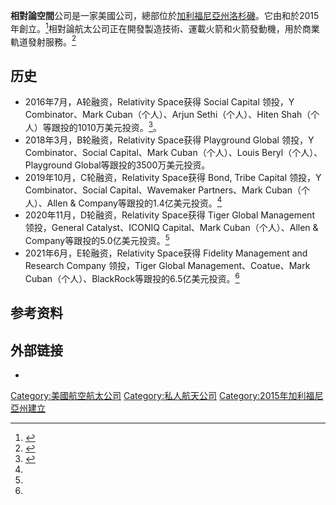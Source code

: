 {{Infobox company
| name               = 相對論空間
| logo               = 
| logo_caption       = 
| logo_size          = 
| image              =
| image_caption      = 2017年相對論公司的SLS 3D打印機
| image_size         = 290px
| type               = [[私人公司|私人公司]]
| industry           = {{ubl|{{link-en|航空航太製造|Aerospace manufacturer}}|{{link-en|私人太空飛行|Commercial spaceflight}}}}
| fate               = 
| successor          = 
| founded            = {{start date and age|2015}}<ref>{{cite web|url=https://www.relativityspace.com/mission/|title=Accelerating the future of space, faster|publisher=Relativity Space|access-date=2019-06-09|archive-date=2021-04-18|archive-url=https://web.archive.org/web/20210418120050/https://www.relativityspace.com/mission|dead-url=no}}</ref>
| founders           = {{ubl|{{link-en|蒂姆·埃利斯|Tim Ellis (engineer)}} {{small|（CEO）}}|{{link-en|喬丹·諾恩|Jordan Noone}} {{small|（聯合創始人、執行顧問）}}}}
| defunct            = 
| hq_location_city   = {{US}}[[加利福尼亚州|加利福尼亚州]][[洛杉矶|洛杉矶]]
| area_served        = 
| key_people         = 
| products           = {{ubl|Aeon 1|Stargate|Terran 1|Terran R}}
| services           = {{link-en|軌道太空飛行|Orbital launch}}
| owner              = 
| num_employees      = {{circa}} 230<ref name='CNBC 2018'>{{Cite web |last=Sheetz |first=Michael |date=2020-11-23 |title=Relativity Space adds $500 million to 'war chest' for scaling production of 3D-printed rockets |url=https://www.cnbc.com/2020/11/23/relativity-space-builds-war-chest-for-building-.html |access-date=2020-12-31 |website=[[CNBC|CNBC]] |language=en |archive-date=2021-03-08 |archive-url=https://web.archive.org/web/20210308042457/https://www.cnbc.com/2020/11/23/relativity-space-builds-war-chest-for-building-.html |dead-url=no }}</ref>
| num_employees_year = 2020
| parent             = 
| website            = {{url|https://relativityspace.com}}
}}

'''相對論空間'''公司是一家美國{{link-en|航空航太製造|Aerospace manufacturer}}公司，總部位於[[加利福尼亞州|加利福尼亞州]][[洛杉磯|洛杉磯]]。它由{{link-en|蒂姆·埃利斯|Tim Ellis (engineer)}}和{{link-en|喬丹·諾恩|Jordan Noone}}於2015年創立。<ref name="ARS-20180321">{{cite web|author=Eric Berger|title=Relativity Space reveals its ambitions with big NASA deal|url=https://arstechnica.com/science/2018/03/relativity-space-reveals-its-ambitions-with-big-nasa-deal/|date=March 21, 2018|publisher=[[Ars_Technica|Ars Technica]]|access-date=March 25, 2018|archive-date=2020-12-20|archive-url=https://web.archive.org/web/20201220090237/https://arstechnica.com/science/2018/03/relativity-space-reveals-its-ambitions-with-big-nasa-deal/|dead-url=no}}</ref>相對論航太公司正在開發製造技術、運載火箭和火箭發動機，用於商業軌道發射服務。<ref>{{cite news|last=Shieber|first=Jonathan|date=September 11, 2019|title=Relativity Space signs the satellite transportation company Momentus as a new customer|publisher=Tech Crunch|url=https://techcrunch.com/2019/09/11/relativity-space-signs-its-the-satellite-transportation-company-momentus-as-its-first-customer/|access-date=August 19, 2020|archive-date=2020-10-28|archive-url=https://web.archive.org/web/20201028235800/https://techcrunch.com/2019/09/11/relativity-space-signs-its-the-satellite-transportation-company-momentus-as-its-first-customer/|dead-url=no}}</ref>

== 历史 ==
*2016年7月，A轮融资，Relativity Space获得 Social Capital 领投，Y Combinator、Mark Cuban（个人）、Arjun Sethi（个人）、Hiten Shah（个人）等跟投的1010万美元投资。<ref name="Relativityhistory">{{Cite web |url=https://www.mg21.com/relativity.html |title=3D打印火箭设计开发和制造航空航天公司独角兽：相对论航太公司Relativity Space |publisher=美股之家 |date=2021-06-12 |access-date=2021-06-13 |archive-date=2021-06-13 |archive-url=https://web.archive.org/web/20210613121116/https://www.mg21.com/relativity.html |dead-url=no }}</ref>。
*2018年3月，B轮融资，Relativity Space获得 Playground Global 领投，Y Combinator、Social Capital、Mark Cuban（个人）、Louis Beryl（个人）、Playground Global等跟投的3500万美元投资。
*2019年10月，C轮融资，Relativity Space获得 Bond, Tribe Capital 领投，Y Combinator、Social Capital、Wavemaker Partners、Mark Cuban（个人）、Allen & Company等跟投的1.4亿美元投资。<ref name="Relativityhistory"/>
*2020年11月，D轮融资，Relativity Space获得 Tiger Global Management 领投，General Catalyst、ICONIQ Capital、Mark Cuban（个人）、Allen & Company等跟投的5.0亿美元投资。<ref name="Relativityhistory"/>
*2021年6月，E轮融资，Relativity Space获得 Fidelity Management and Research Company 领投，Tiger Global Management、Coatue、Mark Cuban（个人）、BlackRock等跟投的6.5亿美元投资。<ref name="Relativityhistory"/>

== 参考资料 ==
{{Reflist|2}}

== 外部链接 ==
* {{official|https://relativityspace.com}}
{{Portal|航天}}
{{US launch systems}}
{{Orbital launch systems}}

[[Category:美國航空航太公司|Category:美國航空航太公司]]
[[Category:私人航天公司|Category:私人航天公司]]
[[Category:2015年加利福尼亞州建立|Category:2015年加利福尼亞州建立]]
